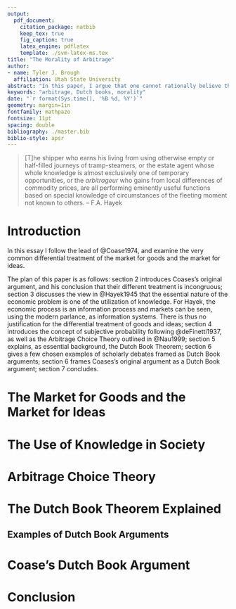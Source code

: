 ```yaml
---
output: 
  pdf_document:
    citation_package: natbib
    keep_tex: true
    fig_caption: true
    latex_engine: pdflatex
    template: ./svm-latex-ms.tex
title: "The Morality of Arbitrage"
author:
- name: Tyler J. Brough
  affiliation: Utah State University
abstract: "In this paper, I argue that one cannot rationally believe that financial arbitrage is an inherently immoral pursuit, while simultaneously believing that the pursuit of academic knowledge is an inherently moral pursuit. I argue that these two seemingly separate activities are really one and the same. Further those that do hold such contradictory beliefs are behaving incoherently and have a Dutch book made against them."
keywords: "arbitrage, Dutch books, morality"
date: "`r format(Sys.time(), '%B %d, %Y')`"
geometry: margin=1in
fontfamily: mathpazo
fontsize: 11pt
spacing: double
bibliography: ./master.bib
biblio-style: apsr
---
```


> [T]he shipper who earns his living from using otherwise empty or half-filled journeys of tramp-steamers, or the estate
> agent whose whole knowledge is almost exclusively one of temporary opportunities, or the *arbitrageur* who gains from
> local differences of commodity prices, are all performing eminently useful functions based on special knowledge of
> circumstances of the fleeting moment not known to others.
	-- F.A. Hayek

# Introduction

In this essay I follow the lead of @Coase1974, and examine the very common differential treatment of the market for goods and the market for ideas. 

The plan of this paper is as follows: section 2 introduces Coases's original argument, and his conclusion that
their different treatment is incongruous; section 3 discusses the view in @Hayek1945 that the essential
nature of the economic problem is one of the utilization of knowledge. For Hayek, the economic process is an
information process and markets can be seen, using the modern parlance, as information systems. There is thus
no justification for the differential treatment of goods and ideas; section 4 introduces the concept of
subjective probability following @deFinetti1937, as well as the Arbitrage Choice Theory outlined in @Nau1999;
section 5 explains, as essential background, the Dutch Book Theorem; section 6 gives a few chosen examples of
scholarly debates framed as Dutch Book arguments; section 6 frames Coases's original argument as a Dutch Book
argument; section 7 concludes. 

# The Market for Goods and the Market for Ideas


# The Use of Knowledge in Society

# Arbitrage Choice Theory

# The Dutch Book Theorem Explained

## Examples of Dutch Book Arguments

# Coase's Dutch Book Argument


# Conclusion 


<!--
# References
\setlength{\parindent}{-0.2in}
\setlength{\leftskip}{0.2in}
\setlength{\parskip}{8pt}
\vspace*{-0.2in}
\noindent
-->
